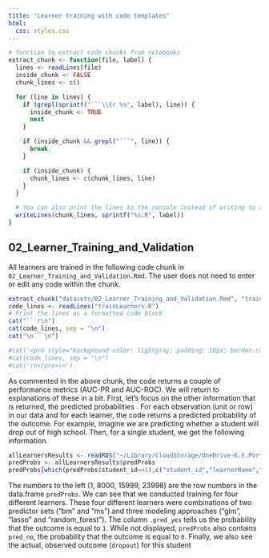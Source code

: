 ```yaml
---
title: "Learner training with code templates"
html:
  css: styles.css
---
```


```r
# function to extract code chunks from notebooks
extract_chunk <- function(file, label) {
  lines <- readLines(file)
  inside_chunk <- FALSE
  chunk_lines <- c()

  for (line in lines) {
    if (grepl(sprintf("```\\{r %s", label), line)) {
      inside_chunk <- TRUE
      next
    }

    if (inside_chunk && grepl("```", line)) {
      break
    }

    if (inside_chunk) {
      chunk_lines <- c(chunk_lines, line)
    }
  }

  # You can also print the lines to the console instead of writing to a file
  writeLines(chunk_lines, sprintf("%s.R", label))
}
```

## 02_Learner_Training_and_Validation

All learners are trained in the following code chunk in `02_Learner_Training_and_Validation.Rmd`. The user does not need to enter or edit any code within the chunk. 

```r
extract_chunk("datasets/02_Learner_Training_and_Validation.Rmd", "trainLearners")
code_lines <- readLines("trainLearners.R")
# Print the lines as a formatted code block
cat("```r\n")
cat(code_lines, sep = "\n")
cat("\n```\n")

#cat('<pre style="background-color: lightgray; padding: 10px; border-radius: 5px;">\n')
#cat(code_lines, sep = "\n")
#cat('\n</pre>\n')
```

As commented in the above chunk, the code returns a couple of performance metrics (AUC-PR and AUC-ROC). We will return to explanations of these in a bit. First, let's focus on the other information that is returned, the predicted probabilities . For each observation (unit or row) in our data and for each learner, the code returns a predicted probability of the outcome. For example, imagine we are predicting whether a student will drop out of high school. Then, for a single student, we get the following information. 
```r
allLearnersResults <- readRDS("~/Library/CloudStorage/OneDrive-K.E.PorterConsultingLLC/Git/NCSU-PA-for-Improving-Services/datasets/allLearnersResults.rds")
predProbs <- allLearnersResults$predProbs 
predProbs[which(predProbs$student_id==1),c("student_id","learnerName",".pred_yes","dropout")]
```

The numbers to the left (1, 8000, 15999, 23998) are the row numbers in the data.frame `predProbs`. We can see that we conducted training for four different learners. These four different learners were combinations of two predictor sets ("bm" and "ms") and three modeling approaches ("glm", "lasso" and "random_forest"). The column `.pred_yes` tells us the probability that the outcome is equal to `1`. While not displayed, `predProbs` also contains `pred_no`, the probability that the outcome is equal to `0`. Finally, we also see the actual, observed outcome (`dropout`) for this student 
